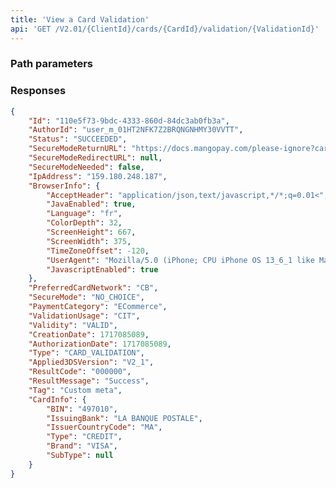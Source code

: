 ```yaml
---
title: 'View a Card Validation'  
api: 'GET /V2.01/{ClientId}/cards/{CardId}/validation/{ValidationId}'  
---
```




### Path parameters  

<CardId />  

<ValidationId />  

### Responses  

<AccordionGroup><Accordion title="200 - Succeeded">  

<IdResponse />  

<AuthorIdResponse />  

<Status2Response />  

<SecureModeReturnURLResponse />  

<SecureModeRedirectURLResponse />  

<SecureModeNeededResponse />  

<IpAddressResponse />  

<BrowserInfoResponse />  

<PreferredCardNetworkResponse />  

<PaymentCategoryResponse />  

<SecureModeResponse2 />  

<ValidationUsageResponse />

<ValidityResponse />  

<CreationDateResponse />  

<Type1Response />  

<Applied3DSVersionResponse />  

<ResultCodeResponse />  

<ResultMessageResponse />  

<TagResponse />  

<CardInfoResponse /></Accordion></AccordionGroup>  

<ResponseExample>  

```json 200 - Succeeded  
{
    "Id": "110e5f73-9bdc-4333-860d-84dc3ab0fb3a",
    "AuthorId": "user_m_01HT2NFK7Z2BRQNGNHMY30VVTT",
    "Status": "SUCCEEDED",
    "SecureModeReturnURL": "https://docs.mangopay.com/please-ignore?cardValidationId=110e5f73-9bdc-4333-860d-84dc3ab0fb3a",
    "SecureModeRedirectURL": null,
    "SecureModeNeeded": false,
    "IpAddress": "159.180.248.187",
    "BrowserInfo": {
        "AcceptHeader": "application/json,text/javascript,*/*;q=0.01<",
        "JavaEnabled": true,
        "Language": "fr",
        "ColorDepth": 32,
        "ScreenHeight": 667,
        "ScreenWidth": 375,
        "TimeZoneOffset": -120,
        "UserAgent": "Mozilla/5.0 (iPhone; CPU iPhone OS 13_6_1 like Mac OS X) AppleWebKit/605.1.15 (KHTML, like Gecko) Mobile/15E148",
        "JavascriptEnabled": true
    },
    "PreferredCardNetwork": "CB",
    "SecureMode": "NO_CHOICE",
    "PaymentCategory": "ECommerce",
    "ValidationUsage": "CIT",
    "Validity": "VALID",
    "CreationDate": 1717085089,
    "AuthorizationDate": 1717085089,
    "Type": "CARD_VALIDATION",
    "Applied3DSVersion": "V2_1",
    "ResultCode": "000000",
    "ResultMessage": "Success",
    "Tag": "Custom meta",
    "CardInfo": {
        "BIN": "497010",
        "IssuingBank": "LA BANQUE POSTALE",
        "IssuerCountryCode": "MA",
        "Type": "CREDIT",
        "Brand": "VISA",
        "SubType": null
    }
}
 ```  

</ResponseExample>  

<RequestExample>  
  <ViewCardValidationNode />
  <JavaViewCardValidation />
  <NetViewCardValidation />
</RequestExample>